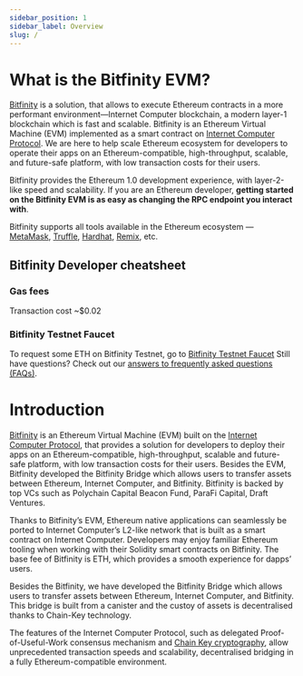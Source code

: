 ```yaml
---
sidebar_position: 1
sidebar_label: Overview
slug: /
---
```



# What is the Bitfinity EVM?

[Bitfinity] is a solution, that allows to execute Ethereum contracts in a more performant environment—Internet Computer blockchain, a modern layer-1 blockchain which is fast and scalable.
Bitfinity is an Ethereum Virtual Machine (EVM) implemented as a smart contract on [Internet Computer Protocol]. We are here to help scale Ethereum ecosystem for developers to operate their apps on an Ethereum-compatible, high-throughput, scalable, and future-safe platform, with low transaction costs for their users.

Bitfinity provides the Ethereum 1.0 development experience, with layer-2-like speed and scalability. If you are an Ethereum developer, **getting started on the Bitfinity EVM is as easy as changing the RPC endpoint you interact with**.

Bitfinity supports all tools available in the Ethereum ecosystem — [MetaMask], [Truffle], [Hardhat], [Remix], etc.

## Bitfinity Developer cheatsheet

### Gas fees

Transaction cost ~\$0.02

### Bitfinity Testnet Faucet

To request some ETH on Bitfinity Testnet, go to [Bitfinity Testnet Faucet](https://bitfinity.network/faucet)
Still have questions? Check out our [answers to frequently asked questions (FAQs)](./faq.md).

[internet computer protocol]: https://internetcomputer.org/
[bitfinity]: https://bitfinity.network
[metamask]: https://metamask.io
[truffle]: https://www.trufflesuite.com/truffle
[hardhat]: https://hardhat.org
[remix]: https://remix.ethereum.org


# Introduction

[Bitfinity](https://bitfinity.network) is an Ethereum Virtual Machine (EVM) built on the
[Internet Computer Protocol](https://internetcomputer.org/),
that provides a solution for developers to deploy their apps on an Ethereum-compatible, high-throughput, scalable and future-safe platform,
with low transaction costs for their users. Besides the EVM, Bitfinity developed the Bitfinity Bridge which allows users to transfer assets between Ethereum, Internet Computer, and Bitfinity.
Bitfinity is backed by top VCs such as Polychain Capital Beacon Fund, ParaFi Capital, Draft Ventures.

Thanks to Bitfinity’s EVM, Ethereum native applications can seamlessly be ported to Internet Computer’s L2-like network that is built as a smart contract on Internet Computer.
Developers may enjoy familiar Ethereum tooling when working with their Solidity smart contracts on Bitfinity.
The base fee of Bitfinity is ETH, which provides a smooth experience for dapps’ users.

Besides the Bitfinity, we have developed the Bitfinity Bridge which allows users to transfer assets between Ethereum, Internet Computer, and Bitfinity.
This bridge is built from a canister and the custoy of assets is decentralised thanks to Chain-Key technology. 

The features of the Internet Computer Protocol, such as delegated Proof-of-Useful-Work consensus mechanism and
[Chain Key cryptography](https://medium.com/dfinity/chain-key-technology-one-public-key-for-the-internet-computer-6a3644901e28),
allow unprecedented transaction speeds and scalability, decentralised bridging in a fully Ethereum-compatible environment.
